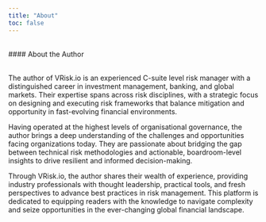 ```yaml
---
title: "About"
toc: false
---
```




<br>
#### About the Author
<br>
<br>


The author of VRisk.io is an experienced C-suite level risk manager with a distinguished career in investment management, banking, and global markets. Their expertise spans across risk disciplines, with a strategic focus on designing and executing risk frameworks that balance mitigation and opportunity in fast-evolving financial environments.

Having operated at the highest levels of organisational governance, the author brings a deep understanding of the challenges and opportunities facing organizations today. They are passionate about bridging the gap between technical risk methodologies and actionable, boardroom-level insights to drive resilient and informed decision-making.

Through VRisk.io, the author shares their wealth of experience, providing industry professionals with thought leadership, practical tools, and fresh perspectives to advance best practices in risk management. This platform is dedicated to equipping readers with the knowledge to navigate complexity and seize opportunities in the ever-changing global financial landscape.



